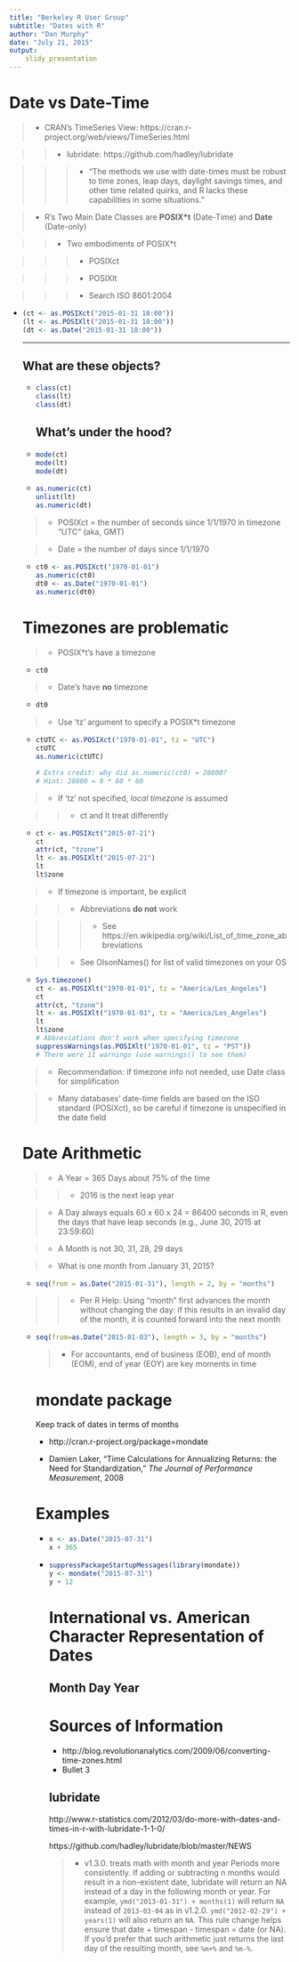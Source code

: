 ```yaml
---
title: "Berkeley R User Group"
subtitle: "Dates with R"
author: "Dan Murphy"
date: "July 21, 2015"
output: 
    slidy_presentation
---
```


# Date vs Date-Time

> - CRAN's TimeSeries View: https://cran.r-project.org/web/views/TimeSeries.html

>> - lubridate: https://github.com/hadley/lubridate

>>> - "The methods we use with date-times must be robust to time zones, leap days, daylight savings times, and other time related quirks, and R lacks these capabilities in some situations."

> - R's Two Main Date Classes are **POSIX\*t** (Date-Time) and **Date** (Date-only)

>> - Two embodiments of POSIX*t

>>> - POSIXct

>>> - POSIXlt

>>> - Search ISO 8601:2004

<ul class="incremental">
<li>
```r
(ct <- as.POSIXct("2015-01-31 18:00"))
(lt <- as.POSIXlt("2015-01-31 18:00"))
(dt <- as.Date("2015-01-31 18:00"))
```
</li>

***

## What are these objects?

<ul class="incremental">
<li>
```r
class(ct)
class(lt)
class(dt)
```
</li>

## What's under the hood?

<li>
```r
mode(ct)
mode(lt)
mode(dt)
```
</li>
<li>
```r
as.numeric(ct)
unlist(lt)
as.numeric(dt)
```
</li>
</ul>

> * POSIXct = the number of seconds since 1/1/1970 in timezone "UTC" (aka, GMT)

> * Date = the number of days since 1/1/1970

<ul class="incremental">
<li>
```r
ct0 <- as.POSIXct("1970-01-01")
as.numeric(ct0)
dt0 <- as.Date("1970-01-01")
as.numeric(dt0)
```
</li>
</ul>

# Timezones are problematic

> * POSIX*t's have a timezone

<ul class="incremental">
<li>
```r
ct0
```
</li>
</ul>

> * Date's have __no__ timezone

<ul class="incremental">
<li>
```r
dt0
```
</li>
</ul>

> * Use 'tz' argument to specify a POSIX*t timezone

<ul class="incremental">
<li>
```r
ctUTC <- as.POSIXct("1970-01-01", tz = "UTC")
ctUTC
as.numeric(ctUTC)

# Extra credit: why did as.numeric(ct0) = 28800?
# Hint: 28800 = 8 * 60 * 60
```
</li>
</ul>

> * If 'tz' not specified, _local timezone_ is assumed

>> * ct and lt treat differently

<ul class="incremental">
<li>
```r
ct <- as.POSIXct("2015-07-21")
ct
attr(ct, "tzone")
lt <- as.POSIXlt("2015-07-21")
lt
lt$zone
```
</li>
</ul>

> * If timezone is important, be explicit

>> * Abbreviations __do not__ work

>>> * See https://en.wikipedia.org/wiki/List_of_time_zone_abbreviations

>> * See OlsonNames() for list of valid timezones on your OS

<ul class="incremental">
<li>
```r
Sys.timezone()
ct <- as.POSIXlt("1970-01-01", tz = "America/Los_Angeles")
ct
attr(ct, "tzone")
lt <- as.POSIXlt("1970-01-01", tz = "America/Los_Angeles")
lt
lt$zone
# Abbreviations don't work when specifying timezone
suppressWarnings(as.POSIXlt("1970-01-01", tz = "PST"))
# There were 11 warnings (use warnings() to see them)
```
</li>
</ul>

> * Recommendation: if timezone info not needed, use Date class for simplification

> * Many databases' date-time fields are based on the ISO standard (POSIXct),
so be careful if timezone is unspecified in the date field

# Date Arithmetic

> * A Year = 365 Days about 75% of the time

>> * 2016 is the next leap year

> * A Day always equals 60 x 60 x 24 = 86400 seconds in R,
even the days that have leap seconds
(e.g., June 30, 2015 at 23:59:60)

> * A Month is not 30, 31, 28, 29 days

> * What is one month from January 31, 2015?

<ul class="incremental">
<li>
```r
seq(from = as.Date("2015-01-31"), length = 2, by = "months")
```
</li>
</ul>

>> * Per R Help: Using "month" first advances the month without changing the day: 
if this results in an invalid day of the month,
it is counted forward into the next month

<ul class="incremental">
<li>
```r
seq(from=as.Date("2015-01-03"), length = 3, by = "months")
```
</li>

> * For accountants, end of business (EOB), end of month (EOM), 
end of year (EOY) are key moments in time

# mondate package
Keep track of dates in terms of months

* http://cran.r-project.org/package=mondate

* Damien Laker,
"Time Calculations for Annualizing Returns: the Need for Standardization,"
*The Journal of Performance Measurement*, 2008

# Examples

<ul class="incremental">
<li>
```r
x <- as.Date("2015-07-31")
x + 365
```
</li>
<li>
```r
suppressPackageStartupMessages(library(mondate))
y <- mondate("2015-07-31")
y + 12
```
</li>



# International vs. American Character Representation of Dates

## Month Day Year

# Sources of Information

- http://blog.revolutionanalytics.com/2009/06/converting-time-zones.html
- Bullet 3

## lubridate

http://www.r-statistics.com/2012/03/do-more-with-dates-and-times-in-r-with-lubridate-1-1-0/

https://github.com/hadley/lubridate/blob/master/NEWS

> * v1.3.0. treats math with month and year Periods more consistently. If adding 
or subtracting n months would result in a non-existent date, lubridate will 
return an NA instead of a day in the following month or year. For example, 
`ymd("2013-01-31") + months(1)` will return `NA` instead of `2013-03-04` 
as in v1.2.0. `ymd("2012-02-29") + years(1)` will also return an `NA`. This 
rule change helps ensure that date + timespan - timespan = date (or NA). If 
you'd prefer that such arithmetic just returns the last day of the resulting 
month, see `%m+%` and `%m-%`.
